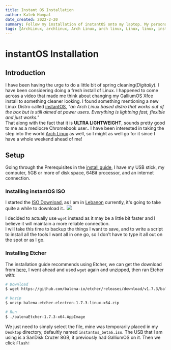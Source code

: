 ```yaml
---
title: Instant OS Installation
author: Kaleb Humpal
date_created: 2022-2-20
summary: Follow my installation of instantOS onto my laptop. My personal review, after a week of daily use, is at the end. 
tags: [ArchLinux, archlinux, Arch Linux, arch linux, Linux, linux, install, usb, liveUSB, live usb, Etcher, operating system, OS]
---
```


# instantOS Installation

## Introduction

I have been having the urge to do a little bit of spring cleaning(*Digitally*). I have been considering doing a fresh install of Linux. I happened to come across a video that made me think about changing my GalliumOS Xfce install to something cleaner looking. I found something mentioning a new Linux Distro called [instantOS](https://instantos.io/), *"an Arch Linux based distro that works out of the box but is still aimed at power users. Everything is lightning fast, flexible and just works."* 
</br>
That along with the fact that it is **ULTRA LIGHTWEIGHT**, sounds pretty good to me as a mediocre Chromebook user.. I have been interested in taking the step into the world [Arch Linux](https://archlinux.org/) as well, so I might as well go for it since I have a whole weekend ahead of me!

## Setup

Going through the Prerequisites in the [install guide](https://instantos.io/docs/installguide/), I have my USB stick, my computer, 5GB or more of disk space, 64Bit processor, and an internet connection.
</br>

### Installing instantOS ISO
I started the [ISO Download](https://instantos.io/download), as I am in [Lebanon](https://www.google.com/search?q=Beirut+lebanon&oq=Beirut+lebanon&aqs=chrome..69i57j69i59j69i60l6.5316j0j7&sourceid=chrome&ie=UTF-8#) currently, it's going to take quite a while to download it.. 
<Image wide src="../static/img/Linux.Images/lebanon-download-speeds.png" />

I decided to actually use `wget` instead as it may be a little bit faster and I believe it will maintain a more reliable connection.
</br>
I will take this time to backup the things I want to save, and to write a script to install all the tools I want all in one go, so I don't have to type it all out on the spot or as I go.

### Installing Etcher
The installation guide recommends using Etcher, we can get the download from [here](https://www.balena.io/etcher/), I went ahead and used `wget` again and unzipped, then ran Etcher with:
```bash
# Download
$ wget https://github.com/balena-io/etcher/releases/download/v1.7.3/balena-etcher-electron-1.7.3-linux-x64.zip?d_id=6f468456-09ad-41e7-99a2-44199ba0194aR

# Unzip
$ unzip balena-etcher-electron-1.7.3-linux-x64.zip

# Run
$ ./balenaEtcher-1.7.3-x64.AppImage			
```
We just need to simply select the file, mine was temporarily placed in my `Desktop` directory, defaultly named `instantos_beta6.iso`. The USB that I am using is a SanDisk Cruzer 8GB, it previously had GalliumOS on it. Then we click `Flash!`